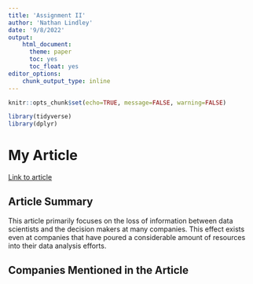 ```yaml
---
title: 'Assignment II'
author: 'Nathan Lindley'
date: '9/8/2022'
output:
    html_document: 
      theme: paper
      toc: yes
      toc_float: yes
editor_options:
    chunk_output_type: inline
---
```


```r
knitr::opts_chunk$set(echo=TRUE, message=FALSE, warning=FALSE)
```

```r
library(tidyverse)
library(dplyr)
```

# My Article

[Link to article]('https://hbr.org/2019/01/data-science-and-the-art-of-persuasion')

## Article Summary

This article primarily focuses on the loss of information between data scientists
and the decision makers at many companies. This effect exists even at companies 
that have poured a considerable amount of resources into their data analysis 
efforts. 

## Companies Mentioned in the Article


